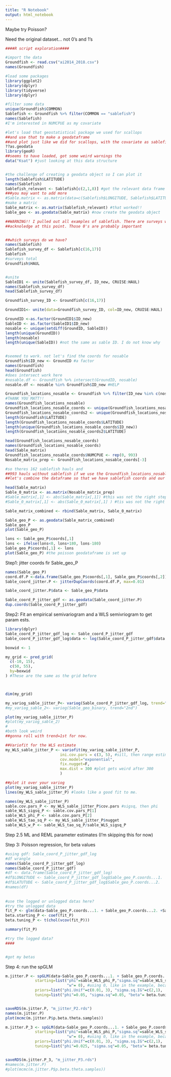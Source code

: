 ```yaml
---
title: "R Notebook"
output: html_notebook
---
```


Maybe try Poisson?

Need the original dataset... not 0's and 1's
```r
####R script exploration####

#import the data
Groundfish <- read.csv("ai2014_2018.csv")
names(Groundfish)

#load some packages
library(ggplot2)
library(dplyr)
library(tidyverse)
library(dplyr)

#filter some data
unique(Groundfish$COMMON)
Sablefish <- Groundfish %>% filter(COMMON == "sablefish")
names(Sablefish)
#I'm interested in NUMCPUE as my covariate

#let's load that geostatistical package we used for scallops
##and use that to make a geodataframe
##and plot just like we did for scallops, with the covariate as sablefish number
??as.geodata
library(geoR)
##seems to have loaded, got some weird warnings tho
data("Ksat") #just looking at this data structure


#the challenge of creating a geodata object so I can plot it
length(Sablefish$LATITUDE)
names(Sablefish)
Sablefish_relevant <- Sablefish[c(2,1,8)] #got the relevant data frame here
###you may want to add more
#Sable.matrix <- as.matrix(data=c(Sablefish$LONGITUDE, Sablefish$LATITUDE, ),nrow=162)
#make a matric
Sable_matrix <- as.matrix(Sablefish_relevant) #that worked!!
Sable_geo <- as.geodata(Sable_matrix) #now create the geodata object

##WARNING!! I pulled out all examples of sablefish. There are surveys with 0 sablefish that I did not
##acknoledge at this point. Those 0's are probably important


##which surveys do we have?
names(Sablefish)
Sablefish_survey_df <- Sablefish[c(16,17)]
Sablefish
#surveys total
Groundfish$HAUL


#unite
SableID1 <- unite(Sablefish_survey_df, ID_new, CRUISE:HAUL)
names(Sablefish_survey_df)
head(Sablefish_survey_df)

Groundfish_survey_ID <- Groundfish[c(16,17)]

GroundID1<- unite(data=Groundfish_survey_ID, col=ID_new, CRUISE:HAUL)

GroundID <-as.factor(GroundID1$ID_new)
SableID <- as.factor(SableID1$ID_new)
nosable <- unique(setdiff(GroundID, SableID))
length(unique(GroundID))
length(nosable)
length(unique(SableID)) #not the same as sable ID. I do not know why


#seemed to work. not let's find the coords for nosable
Groundfish$ID_new <- GroundID #a factor
names(Groundfish)
head(Groundfish)
#does intersect work here
#nosable.df <- Groundfish %>% intersect(GroundID, nosable)
nosable.df <- nosable %in% Groundfish$ID_new #HELP

Groundfish_locations_nosable <- Groundfish %>% filter(ID_new %in% c(nosable))
#THANK YOU MATT!!
names(Groundfish_locations_nosable)
Groundfish_locations_nosable_coords <- unique(Groundfish_locations_nosable[c(2,1,18)])
Groundfish_locations_nosable_coords2 <- unique(Groundfish_locations_nosable[c(2,1)])
length(Groundfish$LATITUDE)
length(Groundfish_locations_nosable_coords$LATITUDE)
length(unique(Groundfish_locations_nosable_coords$ID_new))
length(Groundfish_locations_nosable_coords2$LATITUDE)

head(Groundfish_locations_nosable_coords)
names(Groundfish_locations_nosable_coords)
head(Sable_matrix)
Groundfish_locations_nosable_coords$NUMCPUE <- rep(0, 993)
Nosable_matrix_prep <- Groundfish_locations_nosable_coords[-3]

#so theres 162 sablefish hauls and
##993 hauls without sablefish if we use the Groundfish_locations_nosable_coords dataset
##let's combine the dataframe so that we have sablefish coords and our zeros!!

head(Sable_matrix)
Sable_0_matrix <- as.matrix(Nosable_matrix_prep)
#Sable_matrix[,1] <- abs(Sable_matrix[,1]) #this was not the right step
#Sable_0_matrix[,1] <- abs(Sable_0_matrix[,1] ) #tis was not the right step

Sable_matrix_combined <- rbind(Sable_matrix, Sable_0_matrix)

Sable_geo_P <- as.geodata(Sable_matrix_combined)
Sable_geo_P
plot(Sable_geo_P)

lons <- Sable_geo_P$coords[,1]
lons <- ifelse(lons<0, lons+180, lons-180)
Sable_geo_P$coords[,1] <- lons
plot(Sable_geo_P) #the poisson geodataframe is set up
```

Step1: jitter coords fir Sable_geo_P
```r
names(Sable_geo_P)
coord.df.P <-data.frame(Sable_geo_P$coords[,1], Sable_geo_P$coords[,2])
Sable_coord_jitter.P <- jitterDupCoords(coord.df.P, max=0.01)

Sable_coord_jitter.P$data <- Sable_geo_P$data

Sable_coord_P_jitter_gdf <- as.geodata(Sable_coord_jitter.P)
dup.coords(Sable_coord_P_jitter_gdf)
```

Step2: Fit an empirical semivariogram and a WLS semivriogram to get param ests.

```r
library(dplyr)
Sable_coord_P_jitter_gdf_log <- Sable_coord_P_jitter_gdf
Sable_coord_P_jitter_gdf_log$data <- log(Sable_coord_P_jitter_gdf$data + 0.01)

boxwid <- 1

my_grid <- pred_grid(  
  c(-10, 15),
  c(50, 55),
  by=boxwid
) #These are the same as the grid before



dim(my_grid)

my_variog_sable_jitter_P<- variog(Sable_coord_P_jitter_gdf_log, trend="1st") 
#my_variog_sable_2<- variog(Sable_geo_binary, trend="2nd") 

plot(my_variog_sable_jitter_P)
#plot(my_variog_sable_2)
#
#both look weird
##gonna roll with trend=1st for now.

##Variofit for the WLS estimate
my_WLS_sable_jitter_P <- variofit(my_variog_sable_jitter_P,
                        ini.cov.pars = c(3, 5), #sill, then range estimates
                        cov.model="exponential",
                        fix.nugget=F,
                        max.dist = 300 #plot gets weird after 300
                        )

##plot it over your variog
plot(my_variog_sable_jitter_P)
lines(my_WLS_sable_jitter_P) #looks like a good fit to me.

names(my_WLS_sable_jitter_P)
sable.cov.pars_P <- my_WLS_sable_jitter_P$cov.pars #sigsq, then phi
sable_WLS_sigsq_P <- sable.cov.pars_P[1]
sable_WLS_phi_P <- sable.cov.pars_P[2]
sable_WLS_tao_sq_P <- my_WLS_sable_jitter_P$nugget
sable_WLS_w_P <- sable_WLS_tao_sq_P/sable_WLS_sigsq_P
```

Step 2.5 ML and REML parameter estimates (I'm skipping this for now)

Step 3: Poisson regression, for beta values
```r
#using gdf: Sable_coord_P_jitter_gdf_log
#df wrangle
names(Sable_coord_P_jitter_gdf_log)
names(Sable_coord_P_jitter_gdf)
#df <- data.frame(Sable_coord_P_jitter_gdf_log)
#df$LONGITUDE <- Sable_coord_P_jitter_gdf_log$Sable_geo_P.coords...1.
#df$LATUTUDE <- Sable_coord_P_jitter_gdf_log$Sable_geo_P.coords...2.
#names(df)
  
  
#use the logged or unlogged datas here?
#try the unlogged data
fit_P <- glm(data~Sable_geo_P.coords...1. + Sable_geo_P.coords...2. +Sable_geo_P.coords...1.:Sable_geo_P.coords...2. , family=poisson(link="log"), data=Sable_coord_P_jitter_gdf)
beta.starting_P <- coef(fit_P)
beta.tuning_P <- t(chol(vcov(fit_P)))

summary(fit_P)

#try the logged data?
####


#got my betas
```


Step 4: run the spGLM
```r


m.jitter.P <- spGLM(data~Sable_geo_P.coords...1. + Sable_geo_P.coords...2. +Sable_geo_P.coords...1.:Sable_geo_P.coords...2., family="poisson", coords=Sable_coord_P_jitter_gdf$coords, data=Sable_coord_P_jitter_gdf, n.samples = 5000, cov.model="exponential", #change to 5000 eventually
             starting=list("phi"=sable_WLS_phi_P,"sigma.sq"=sable_WLS_sigsq_P, "beta"=beta.starting_P, 
                           "w"= 0), #using 0, like in the example, because this w is NOT omega
             priors=list("phi.Unif"=c(0.01, 3), "sigma.sq.IG"=c(2,1),                                                                                                     "beta.Normal"=list(c(0,0,0,0),c(1000,1000,1000,1000))), #gonna want to make these 1000...
             tuning=list("phi"=0.05, "sigma.sq"=0.05, "beta"= beta.tuning_P , "w" = 0.05)) 


saveRDS(m.jitter.P, "m_jitter_P2.rds")
names(m.jitter.P)
plot(mcmc(m.jitter.P$p.beta.theta.samples))
```

```r
m.jitter.P_3 <- spGLM(data~Sable_geo_P.coords...1. + Sable_geo_P.coords...2. +Sable_geo_P.coords...1.:Sable_geo_P.coords...2., family="poisson", coords=Sable_coord_P_jitter_gdf$coords, data=Sable_coord_P_jitter_gdf, n.samples = 5000, cov.model="exponential", #change to 5000 eventually
             starting=list("phi"=sable_WLS_phi_P,"sigma.sq"=sable_WLS_sigsq_P, "beta"=beta.starting_P, 
                           "w"= 0), #using 0, like in the example, because this w is NOT omega
             priors=list("phi.Unif"=c(0.01, 3), "sigma.sq.IG"=c(2,1),                                                                                                     "beta.Normal"=list(c(0,0,0,0),c(1000,1000,1000,1000))), #gonna want to make these 1000...
             tuning=list("phi"=0.025, "sigma.sq"=0.05, "beta"= beta.tuning_P , "w" = 0.05)) 


saveRDS(m.jitter.P_3, "m_jitter_P3.rds")
#names(m.jitter.P)
#plot(mcmc(m.jitter.P$p.beta.theta.samples))
```

